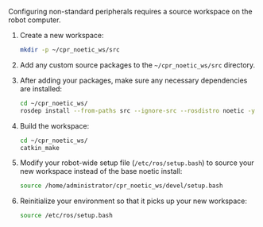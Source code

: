 Configuring non-standard peripherals requires a source workspace on the robot computer.

1. Create a new workspace:

   ```bash
   mkdir -p ~/cpr_noetic_ws/src
   ```

2. Add any custom source packages to the `~/cpr_noetic_ws/src` directory.

3. After adding your packages, make sure any necessary dependencies are installed:

   ```bash
   cd ~/cpr_noetic_ws/
   rosdep install --from-paths src --ignore-src --rosdistro noetic -y
   ```

4. Build the workspace:

   ```bash
   cd ~/cpr_noetic_ws/
   catkin_make
   ```

5. Modify your robot-wide setup file (`/etc/ros/setup.bash`) to source your new workspace instead
   of the base noetic install:

   ```bash
   source /home/administrator/cpr_noetic_ws/devel/setup.bash
   ```

6. Reinitialize your environment so that it picks up your new workspace:

   ```bash
   source /etc/ros/setup.bash
   ```
